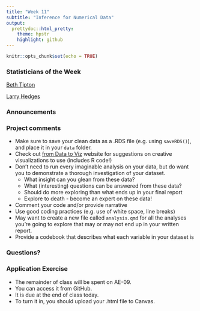 ```yaml
---
title: "Week 11"
subtitle: "Inference for Numerical Data"
output: 
  prettydoc::html_pretty:
    theme: hpstr
    highlight: github
---
```


```r
knitr::opts_chunk$set(echo = TRUE)
```

### Statisticians of the Week

[Beth Tipton](https://www.ipr.northwestern.edu/news/2019/faculty-spotlight-beth-tipton.html)

[Larry Hedges](https://www.ipr.northwestern.edu/who-we-are/faculty-experts/hedges.html)




### Announcements




### Project comments

- Make sure to save your clean data as a .RDS file (e.g. using `saveRDS()`), and place it in your `data` folder. 
- Check out [from Data to Viz](https://www.data-to-viz.com) website for suggestions on creative visualizations to use (includes R code!)
- Don't need to run every imaginable analysis on your data, but do want you to demonstrate a thorough investigation of your dataset. 
    + What insight can you glean from these data? 
    + What (interesting) questions can be answered from these data?
    + Should do more exploring than what ends up in your final report 
    + Explore to death - become an expert on these data! 
- Comment your code and/or provide narrative
- Use good coding practices (e.g. use of white space, line breaks)
- May want to create a new file called `analysis.qmd` for all the analyses you're going to explore that may or may not end up in your written report. 
- Provide a codebook that describes what each variable in your dataset is

    
### Questions?



### Application Exercise

- The remainder of class will be spent on AE-09. 
- You can access it from GitHub. 
- It is due at the end of class today. 
- To turn it in, you should upload your .html file to Canvas.
